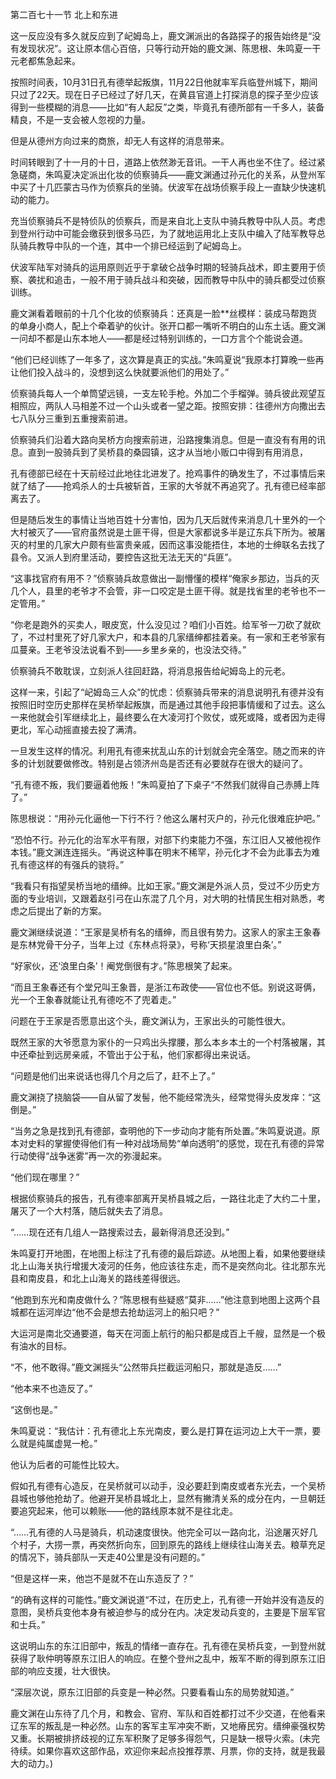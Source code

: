 

第二百七十一节 北上和东进

这一反应没有多久就反应到了屺姆岛上，鹿文渊派出的各路探子的报告始终是“没有发现状况”。这让原本信心百倍，只等行动开始的鹿文渊、陈思根、朱鸣夏一干元老都焦急起来。

按照时间表，10月31日孔有德举起叛旗，11月22日他就率军兵临登州城下，期间只过了22天。现在日子已经过了好几天，在黄县官道上打探消息的探子至少应该得到一些模糊的消息――比如“有人起反”之类，毕竟孔有德所部有一千多人，装备精良，不是一支会被人忽视的力量。

但是从德州方向过来的商旅，却无人有这样的消息带来。

时间转眼到了十一月的十日，道路上依然渺无音讯。一干人再也坐不住了。经过紧急磋商，朱鸣夏决定派出化妆的侦察骑兵――鹿文渊通过孙元化的关系，从登州军中买了十几匹蒙古马作为侦察兵的坐骑。伏波军在战场侦察手段上一直缺少快速机动的能力。

充当侦察骑兵不是特侦队的侦察兵，而是来自北上支队中骑兵教导中队人员。考虑到登州行动中可能会缴获到很多马匹，为了就地运用北上支队中编入了陆军教导总队骑兵教导中队的一个连，其中一个排已经运到了屺姆岛上。

伏波军陆军对骑兵的运用原则近乎于拿破仑战争时期的轻骑兵战术，即主要用于侦察、袭扰和追击，一般不用于骑兵战斗和突破，因而教导中队中的骑兵都受过侦察训练。

鹿文渊看着眼前的十几个化妆的侦察骑兵：还真是一脸**丝模样：装成马帮跑货的单身小商人，配上个牵着驴的伙计。张开口都一嘴听不明白的山东土话。鹿文渊一问却不都是山东本地人――都是经过特别训练的，一口方言个个能说会道。

“他们已经训练了一年多了，这次算是真正的实战。”朱鸣夏说“我原本打算晚一些再让他们投入战斗的，没想到这么快就要派他们的用处了。”

侦察骑兵每人一个单筒望远镜，一支左轮手枪。外加二个手榴弹。骑兵彼此观望互相照应，两队人马相差不过一个山头或者一望之距。按照安排：往德州方向撒出去七八队分三重到五重搜索前进。

侦察骑兵们沿着大路向吴桥方向搜索前进，沿路搜集消息。但是一直没有有用的讯息。直到一股骑兵到了吴桥县的桑园镇，这才从当地小贩口中得到有用消息，

孔有德部已经在十天前经过此地往北进发了。抢鸡事件的确发生了，不过事情后来就了结了――抢鸡杀人的士兵被斩首，王家的大爷就不再追究了。孔有德已经率部离去了。

但是随后发生的事情让当地百姓十分害怕，因为几天后就传来消息几十里外的一个大村被灭了――官府虽然说是土匪干得，但是大家都说多半是辽东兵下所为。被屠灭的村里的几家大户颇有些富贵亲戚，因而这事没能捂住，本地的士绅联名去找了县令。又派人到府里活动，要控告这批无法无天的“兵匪”。

“这事找官府有用不？”侦察骑兵故意做出一副懵懂的模样“俺家乡那边，当兵的灭几个人，县里的老爷才不会管，非一口咬定是土匪干得。就是找省里的老爷也不一定管用。”

“你老是跑外的买卖人，眼皮宽，什么没见过？咱们小百姓。给军爷一刀砍了就砍了，不过村里死了好几家大户，和本县的几家缙绅都挂着亲。有一家和王老爷家有瓜蔓亲。王老爷没法说看不到――乡里乡亲的，也没法交待。”

侦察骑兵不敢耽误，立刻派人往回赶路，将消息报告给屺姆岛上的元老。

这样一来，引起了“屺姆岛三人众”的忧虑：侦察骑兵带来的消息说明孔有德并没有按照旧时空历史那样在吴桥举起叛旗，而是通过其他手段把事情缓和了过去。这么一来他就会引军继续北上，最终要么在大凌河打个败仗，或死或降，或者因为走得更北，军心动摇直接去投了满清。

一旦发生这样的情况。利用孔有德来扰乱山东的计划就会完全落空。随之而来的许多的计划就要做修改。特别是占领济州岛是否还有必要就存在很大的疑问了。

“孔有德不叛，我们要逼着他叛！”朱鸣夏拍了下桌子“不然我们就得自己赤膊上阵了。”

陈思根说：“用孙元化逼他一下行不行？他这么屠村灭户的，孙元化很难庇护吧。”

“恐怕不行。孙元化的治军水平有限，对部下约束能力不强，东江旧人又被他视作本钱。”鹿文渊连连摇头。“再说这种事在明末不稀罕，孙元化才不会为此事去为难孔有德这样的有强兵的骁将。”

“我看只有指望吴桥当地的缙绅。比如王家。”鹿文渊是外派人员，受过不少历史方面的专业培训，又跟着赵引弓在山东混了几个月，对大明的社情民生相对熟悉，考虑之后提出了新的方案。

鹿文渊继续说道：“王家是吴桥有名的缙绅，而且很有势力。这家人的家主王象春是东林党骨干分子，当年上过《东林点将录》，号称‘天损星浪里白条’。”

“好家伙，还‘浪里白条’！阉党倒很有才。”陈思根笑了起来。

“而且王象春还有个堂兄叫王象晋，是浙江布政使――官位也不低。别说这哥俩，光一个王象春就能让孔有德吃不了兜着走。”

问题在于王家是否愿意出这个头，鹿文渊认为，王家出头的可能性很大。

既然王家的大爷愿意为家仆的一只鸡出头撑腰，那么本乡本土的一个村落被屠，其中还牵扯到远房亲戚，不管出于公于私，他们家都得出来说话。

“问题是他们出来说话也得几个月之后了，赶不上了。”

鹿文渊挠了挠脑袋――自从留了发髻，他不能经常洗头，经常觉得头皮发痒：“这倒是。”

“当务之急是找到孔有德部，查明他的下一步动向才能有所处置。”朱鸣夏说道。原本对史料的掌握使得他们有一种对战场局势“单向透明”的感觉，现在孔有德的异常行动使得“战争迷雾”再一次的弥漫起来。

“他们现在哪里？”

根据侦察骑兵的报告，孔有德率部离开吴桥县城之后，一路往北走了大约二十里，屠灭了一个大村落，随后就失去了消息。

“……现在还有几组人一路搜索过去，最新得消息还没到。”

朱鸣夏打开地图，在地图上标注了孔有德的最后踪迹。从地图上看，如果他要继续北上山海关执行增援大凌河的任务，他应该往东走，而不是突然向北。往北那东光县和南皮县，和北上山海关的路线差得很远。

“他跑到东光和南皮做什么？”陈思根有些疑惑“莫非……”他注意到地图上这两个县城都在运河岸边“他不会是想去抢劫运河上的船只吧？”

大运河是南北交通要道，每天在河面上航行的船只都是成百上千艘，显然是一个极有油水的目标。

“不，他不敢得。”鹿文渊摇头“公然带兵拦截运河船只，那就是造反……”

“他本来不也造反了。”

“这倒也是。”

朱鸣夏说：“我估计：孔有德北上东光南皮，要么是打算在运河边上大干一票，要么就是纯属虚晃一枪。”

他认为后者的可能性比较大。

假如孔有德有心造反，在吴桥就可以动手，没必要赶到南皮或者东光去，一个吴桥县城也够他抢劫了。他避开吴桥县城北上，显然有撇清关系的成分在内，一旦朝廷要追究起来，他可以赖账――他的路线原本就不是往北走。

“……孔有德的人马是骑兵，机动速度很快。他完全可以一路向北，沿途屠灭好几个村子，大捞一票，再突然折向东，回到原先的路线上继续往山海关去。粮草充足的情况下，骑兵部队一天走40公里是没有问题的。”

“但是这样一来，他岂不是就不在山东造反了？”

“的确有这样的可能性。”鹿文渊说道“不过，在历史上，孔有德一开始并没有造反的意图，吴桥兵变他本身有被迫参与的成分在内。决定发动兵变的，主要是下层军官和士兵。”

这说明山东的东江旧部中，叛乱的情绪一直存在。孔有德在吴桥兵变，一到登州就获得了耿仲明等原东江旧人的响应。在整个登州之乱中，叛军不断的得到原东江旧部的响应支援，壮大很快。

“深层次说，原东江旧部的兵变是一种必然。只要看看山东的局势就知道。”

鹿文渊在山东待了几个月，和教会、官府、军队和百姓都打过不少交道，在他看来辽东军的叛乱是一种必然。山东的客军主军冲突不断，又地瘠民穷。缙绅豪强权势又重。长期被排挤歧视的辽东军积聚了足够多得怨气，只是缺一根导火索。(未完待续。如果你喜欢这部作品，欢迎你来起点投推荐票、月票，你的支持，就是我最大的动力。)

